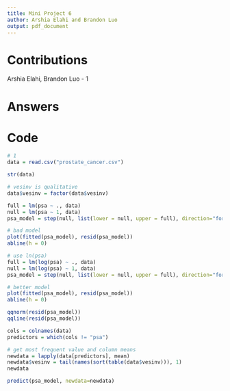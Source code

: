 ```yaml
---
title: Mini Project 6
author: Arshia Elahi and Brandon Luo
output: pdf_document
---
```


# Contributions

Arshia Elahi, Brandon Luo - 1

# Answers

```{=latex}
\begin{enumerate}
\item
We used the forward algorithm to build a "reasonably good" linear model for the data by taking log(PSA) as the response variable. 
We used log(PSA) instead of PSA because the means of the residuals for the PSA model are not approximately 0 as the graph of the fitted and residual values shows points with values of ~150 for the residual value and there are not corresponding points with negative residual values for the same fitted value. 
The model assumptions for the log(PSA) model are approximately satisfied because the graph of fitted and residual values has a scale of about -1 to 1 and the residuals have a mean of about 0. 
The normal Q-Q plot is approximately linear and a time series plot can not be calculated to check the independence of the errors.
The predicted value of the PSA value for a patient whose quantitative predictors are at the sample means of the variables and qualitative predictors are at the most frequent category is 2.478669.
\end{enumerate}
```

# Code 
```r
# 1
data = read.csv("prostate_cancer.csv")

str(data)

# vesinv is qualitative
data$vesinv = factor(data$vesinv)

full = lm(psa ~ ., data)
null = lm(psa ~ 1, data)
psa_model = step(null, list(lower = null, upper = full), direction="forward")

# bad model
plot(fitted(psa_model), resid(psa_model))
abline(h = 0)

# use ln(psa)
full = lm(log(psa) ~ ., data)
null = lm(log(psa) ~ 1, data)
psa_model = step(null, list(lower = null, upper = full), direction="forward")

# better model
plot(fitted(psa_model), resid(psa_model))
abline(h = 0)

qqnorm(resid(psa_model))
qqline(resid(psa_model))

cols = colnames(data)
predictors = which(cols != "psa")

# get most frequent value and column means
newdata = lapply(data[predictors], mean)
newdata$vesinv = tail(names(sort(table(data$vesinv))), 1) 
newdata

predict(psa_model, newdata=newdata)
```
